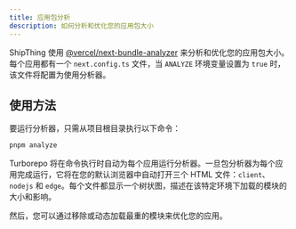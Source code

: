 ```yaml
---
title: 应用包分析
description: 如何分析和优化您的应用包大小
---
```


ShipThing 使用 [@vercel/next-bundle-analyzer](https://github.com/vercel/next-bundle-analyzer) 来分析和优化您的应用包大小。每个应用都有一个 `next.config.ts` 文件，当 `ANALYZE` 环境变量设置为 `true` 时，该文件将配置为使用分析器。

## 使用方法

要运行分析器，只需从项目根目录执行以下命令：

```sh Terminal
pnpm analyze
```

Turborepo 将在命令执行时自动为每个应用运行分析器。一旦包分析器为每个应用完成运行，它将在您的默认浏览器中自动打开三个 HTML 文件：`client`、`nodejs` 和 `edge`。每个文件都显示一个树状图，描述在该特定环境下加载的模块的大小和影响。

然后，您可以通过移除或动态加载最重的模块来优化您的应用。
